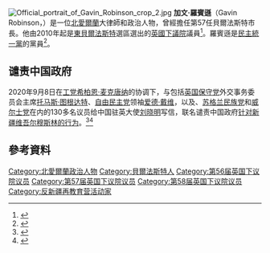 {{noteTA
|1=zh-cn:加文·鲁宾逊;zh-hant:加文·羅賓遜;
|2=zh-cn:鲁宾逊;zh-hant:羅賓遜;
}}
[[File:Official_portrait_of_Gavin_Robinson_crop_2.jpg|thumb]]
'''加文·羅賓遜'''（Gavin Robinson，{{bd|1984年|11月}}）是一位[[北愛爾蘭|北愛爾蘭]]大律師和政治人物，曾經擔任第57任貝爾法斯特市長。他由2010年起是[[東貝爾法斯特_(英國國會選區)|東貝爾法斯特]]選區選出的[[英國下議院|英國下議院]]議員<ref>{{cite web|url=http://www.bbc.co.uk/news/uk-northern-ireland-18297567|title=BBC News - DUP's Gavin Robinson is new Lord Mayor of Belfast|publisher=Bbc.co.uk|accessdate=5 June 2015|archive-date=2014-10-10|archive-url=https://web.archive.org/web/20141010020706/http://www.bbc.co.uk/news/uk-northern-ireland-18297567|dead-url=no}}</ref>。羅賓遜是[[民主統一黨_(北愛爾蘭)|民主統一黨]]的黨員<ref>{{cite web|author=Staff|url=http://www.newsletter.co.uk/news/local/robinson-is-new-belfast-lord-mayor-1-3912206|title=Robinson is new Belfast Lord Mayor|publisher=Newsletter.co.uk|accessdate=5 June 2015}}</ref>。

==谴责中国政府==
2020年9月8日在[[英国工党|工党]][[希柏恩·麦克唐纳|希柏恩·麦克唐纳]]的协调下，与包括[[英国保守党|英国保守党]]外交事务委员会主席[[托马斯·图根达特|托马斯·图根达特]]、[[自由民主党_(英国)|自由民主党]]领袖[[爱德·戴维|爱德·戴维]]，以及{{le|英国绿党|Green Party (UK)}}、[[苏格兰民族党|苏格兰民族党]]和[[威尔士党|威尔士党]]在内的130多名议员给中国驻英大使[[刘晓明|刘晓明]]写信，联名谴责中国政府[[新疆再教育营|针对新疆维吾尔穆斯林的行为]]。<ref>{{cite news |author1=法广 |title=英国近百名议员联名谴责中共针对新疆维吾尔穆斯林的行为 |url=https://www.rfi.fr/cn/%E4%B8%AD%E5%9B%BD/20200909-%E8%8B%B1%E5%9B%BD%E8%BF%91%E7%99%BE%E5%90%8D%E8%AE%AE%E5%91%98%E8%81%94%E5%90%8D%E8%B0%B4%E8%B4%A3%E4%B8%AD%E5%85%B1%E9%92%88%E5%AF%B9%E6%96%B0%E7%96%86%E7%BB%B4%E5%90%BE%E5%B0%94%E7%A9%86%E6%96%AF%E6%9E%97%E7%9A%84%E8%A1%8C%E4%B8%BA |accessdate=2020-09-29 |agency=RFI |date=2020-09-10 |archive-date=2020-09-10 |archive-url=https://web.archive.org/web/20200910225118/https://www.rfi.fr/cn/%E4%B8%AD%E5%9B%BD/20200909-%E8%8B%B1%E5%9B%BD%E8%BF%91%E7%99%BE%E5%90%8D%E8%AE%AE%E5%91%98%E8%81%94%E5%90%8D%E8%B0%B4%E8%B4%A3%E4%B8%AD%E5%85%B1%E9%92%88%E5%AF%B9%E6%96%B0%E7%96%86%E7%BB%B4%E5%90%BE%E5%B0%94%E7%A9%86%E6%96%AF%E6%9E%97%E7%9A%84%E8%A1%8C%E4%B8%BA |dead-url=no }}</ref><ref>{{cite news |author1=DAVID ALTON |title=Led by Siobhain McDonagh MP, 130 parliamentarians have today written to the Chinese Ambassador to the UK condemning treatment of Uyghur people in Xinjiang |url=https://davidalton.net/2020/09/08/led-by-siobhain-mcdonagh-mp-130-parliamentarians-have-today-written-to-the-chinese-ambassador-to-the-uk-condemning-treatment-of-uyghur-people-in-xinjiang/ |accessdate=2020-09-29 |date=2020-09-08 |archive-date=2020-09-17 |archive-url=https://web.archive.org/web/20200917001800/https://davidalton.net/2020/09/08/led-by-siobhain-mcdonagh-mp-130-parliamentarians-have-today-written-to-the-chinese-ambassador-to-the-uk-condemning-treatment-of-uyghur-people-in-xinjiang/ |dead-url=no }}</ref>

==參考資料==
{{Reflist}}

{{Authority control}}

{{DEFAULTSORT:Robinson, Gavin}}
[[Category:北愛爾蘭政治人物|Category:北愛爾蘭政治人物]]
[[Category:貝爾法斯特人|Category:貝爾法斯特人]]
[[Category:第56届英国下议院议员|Category:第56届英国下议院议员]]
[[Category:第57届英国下议院议员|Category:第57届英国下议院议员]]
[[Category:第58届英国下议院议员|Category:第58届英国下议院议员]]
[[Category:反新疆再教育营活动家|Category:反新疆再教育营活动家]]